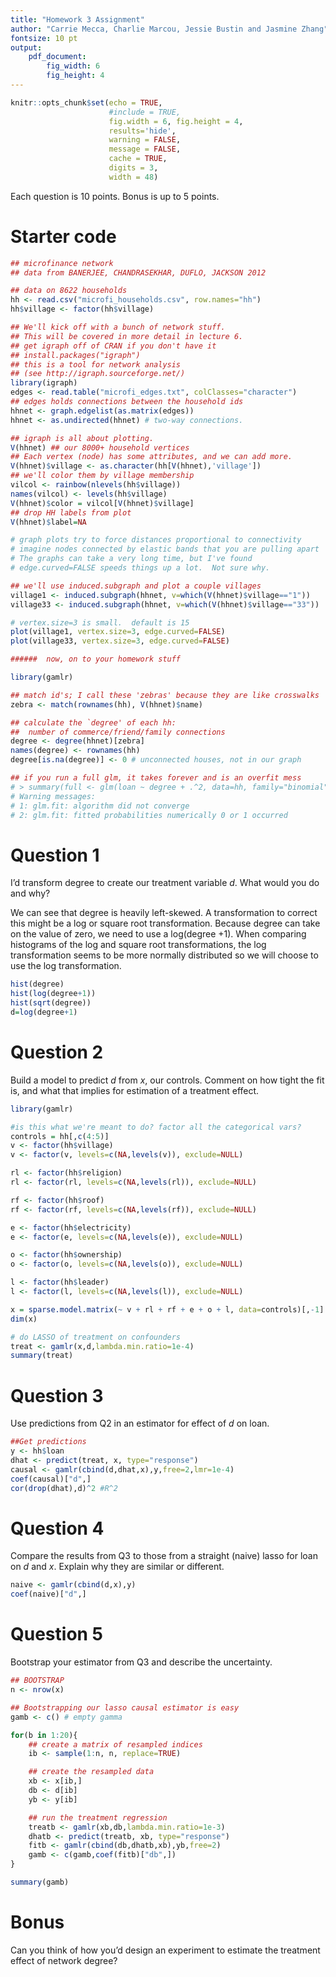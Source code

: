 ```yaml
---
title: "Homework 3 Assignment"
author: "Carrie Mecca, Charlie Marcou, Jessie Bustin and Jasmine Zhang"
fontsize: 10 pt
output: 
    pdf_document:
        fig_width: 6
        fig_height: 4
---
```


```r
knitr::opts_chunk$set(echo = TRUE, 
                      #include = TRUE, 
                      fig.width = 6, fig.height = 4,
                      results='hide',
                      warning = FALSE,
                      message = FALSE,
                      cache = TRUE,
                      digits = 3,
                      width = 48) 
```

Each question is 10 points. Bonus is up to 5 points.

# Starter code

```r
## microfinance network 
## data from BANERJEE, CHANDRASEKHAR, DUFLO, JACKSON 2012

## data on 8622 households
hh <- read.csv("microfi_households.csv", row.names="hh")
hh$village <- factor(hh$village)

## We'll kick off with a bunch of network stuff.
## This will be covered in more detail in lecture 6.
## get igraph off of CRAN if you don't have it
## install.packages("igraph")
## this is a tool for network analysis
## (see http://igraph.sourceforge.net/)
library(igraph)
edges <- read.table("microfi_edges.txt", colClasses="character")
## edges holds connections between the household ids
hhnet <- graph.edgelist(as.matrix(edges))
hhnet <- as.undirected(hhnet) # two-way connections.

## igraph is all about plotting.  
V(hhnet) ## our 8000+ household vertices
## Each vertex (node) has some attributes, and we can add more.
V(hhnet)$village <- as.character(hh[V(hhnet),'village'])
## we'll color them by village membership
vilcol <- rainbow(nlevels(hh$village))
names(vilcol) <- levels(hh$village)
V(hhnet)$color = vilcol[V(hhnet)$village]
## drop HH labels from plot
V(hhnet)$label=NA

# graph plots try to force distances proportional to connectivity
# imagine nodes connected by elastic bands that you are pulling apart
# The graphs can take a very long time, but I've found
# edge.curved=FALSE speeds things up a lot.  Not sure why.

## we'll use induced.subgraph and plot a couple villages 
village1 <- induced.subgraph(hhnet, v=which(V(hhnet)$village=="1"))
village33 <- induced.subgraph(hhnet, v=which(V(hhnet)$village=="33"))

# vertex.size=3 is small.  default is 15
plot(village1, vertex.size=3, edge.curved=FALSE)
plot(village33, vertex.size=3, edge.curved=FALSE)

######  now, on to your homework stuff

library(gamlr)

## match id's; I call these 'zebras' because they are like crosswalks
zebra <- match(rownames(hh), V(hhnet)$name)

## calculate the `degree' of each hh: 
##  number of commerce/friend/family connections
degree <- degree(hhnet)[zebra]
names(degree) <- rownames(hh)
degree[is.na(degree)] <- 0 # unconnected houses, not in our graph

## if you run a full glm, it takes forever and is an overfit mess
# > summary(full <- glm(loan ~ degree + .^2, data=hh, family="binomial"))
# Warning messages:
# 1: glm.fit: algorithm did not converge 
# 2: glm.fit: fitted probabilities numerically 0 or 1 occurred 

```

# Question 1 

I'd transform degree to create our treatment variable $d$.
What would you do and why?

We can see that degree is heavily left-skewed. A transformation to correct this might be a log or square root transformation. Because degree can take on the value of zero, we need to use a log(degree +1). When comparing histograms of the log and square root transformations, the log transformation seems to be more normally distributed so we will choose to use the log transformation.

```r
hist(degree)
hist(log(degree+1))
hist(sqrt(degree))
d=log(degree+1)
```


# Question 2

Build a model to predict $d$ from $x$, our controls. Comment on how tight the fit is, and what that implies for estimation of a treatment effect.

```r
library(gamlr)

#is this what we're meant to do? factor all the categorical vars?
controls = hh[,c(4:5)]
v <- factor(hh$village)
v <- factor(v, levels=c(NA,levels(v)), exclude=NULL)

rl <- factor(hh$religion)
rl <- factor(rl, levels=c(NA,levels(rl)), exclude=NULL)

rf <- factor(hh$roof)
rf <- factor(rf, levels=c(NA,levels(rf)), exclude=NULL)

e <- factor(hh$electricity)
e <- factor(e, levels=c(NA,levels(e)), exclude=NULL)

o <- factor(hh$ownership)
o <- factor(o, levels=c(NA,levels(o)), exclude=NULL)

l <- factor(hh$leader)
l <- factor(l, levels=c(NA,levels(l)), exclude=NULL)

x = sparse.model.matrix(~ v + rl + rf + e + o + l, data=controls)[,-1]
dim(x)

# do LASSO of treatment on confounders
treat <- gamlr(x,d,lambda.min.ratio=1e-4)
summary(treat)
```

# Question 3

Use predictions from Q2 in an estimator for effect of $d$ on loan.

```r
##Get predictions
y <- hh$loan
dhat <- predict(treat, x, type="response") 
causal <- gamlr(cbind(d,dhat,x),y,free=2,lmr=1e-4)
coef(causal)["d",]
cor(drop(dhat),d)^2 #R^2
```


# Question 4

Compare the results from Q3 to those from a straight (naive) lasso
for loan on $d$ and $x$. Explain why they are similar or different.

```r
naive <- gamlr(cbind(d,x),y)
coef(naive)["d",]
```


# Question 5

Bootstrap your estimator from Q3 and describe the uncertainty.

```r
## BOOTSTRAP 
n <- nrow(x)

## Bootstrapping our lasso causal estimator is easy
gamb <- c() # empty gamma

for(b in 1:20){
	## create a matrix of resampled indices
	ib <- sample(1:n, n, replace=TRUE)

	## create the resampled data
	xb <- x[ib,]
	db <- d[ib]
	yb <- y[ib]

	## run the treatment regression
	treatb <- gamlr(xb,db,lambda.min.ratio=1e-3)
	dhatb <- predict(treatb, xb, type="response")
	fitb <- gamlr(cbind(db,dhatb,xb),yb,free=2)
	gamb <- c(gamb,coef(fitb)["db",])
}

summary(gamb) 
```

# Bonus 

Can you think of how you'd design an experiment to estimate the treatment effect of network degree?


